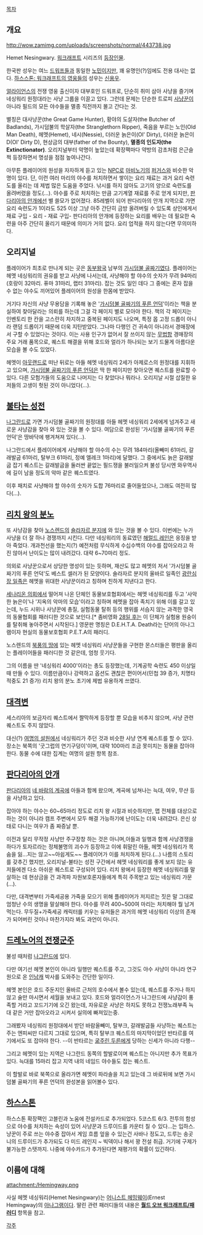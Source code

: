 [[목차]]
== 개요 ==
http://wow.zamimg.com/uploads/screenshots/normal/443738.jpg

Hemet Nesingwary. [[워크래프트]] 시리즈의 [[워크래프트/등장인물|등장인물]].

한국판 성우는 여느 [[드워프(워크래프트)|드워프]]들과 동일한 [[노민]]이지만, 꽤 유명인(?)임에도 전용 대사는 없다. [[하스스톤: 워크래프트의 영웅들]]의 성우는 [[신용우]].

[[얼라이언스(워크래프트)|얼라이언스]]의 전쟁 영웅 출신이자 대부호인 드워프로, 단순히 취미 삼아 사냥을 즐기며 네싱워리 원정대라는 사냥 그룹을 이끌고 있다. 그런데 문제는 단순한 트로피 [[사냥꾼]]이 아니라 필드의 모든 야수들을 멸종 직전까지 몰고 간다는 것.

별칭은 대사냥꾼(the Great Game Hunter), 황야의 도살자(the Butcher of Badlands), 가시덤불의 학살자(the Stranglethorn Ripper), 죽음을 부르는 노인(Old Man Death), 헤멧(Hemet), 네시(Nessie), 더러운 늙은이(Ol' Dirty), 더러운 늙은이 D(Ol' Dirty D), 현상금의 대부(father of the Bounty), '''멸종의 인도자(the Extinctionator)'''. 오리지널부터 악명이 높았는데 확장팩마다 약방의 감초처럼 은근슬쩍 등장하면서 명성을 점점 높여나간다.

아무튼 플레이어의 원성을 자자하게 듣고 있는 [[NPC]]로 [[마비노기]]의 [[퍼거스]]와 비슷한 악명이 있다. 단, 이런 여러 마리의 야수를 처치하면서 쌓이는 요리 재료는 과거 요리 숙련도를 올리는 데 제법 많은 도움을 주었다. 낚시를 하지 않아도 고기의 양으로 숙련도를 올려버렸을 정도(...). 야수를 주로 처치하는 만큼 고기계열 재료를 주로 얻게 되지만, [[판다리아의 안개]]에선 별 쓸모가 없어졌다. 85레벨이 되어 판다리아의 안개 지역으로 가면 요리 숙련도가 1이라도 525 이상 그냥 아주 간단히 금방 올려버릴 수 있도록 상인에게서 재료 구입 - 요리 - 재료 구입- 판다리아의 안개에 등장하는 요리를 배우는 데 필요한 숙련을 아주 간단히 올리기 때문에 의미가 거의 없다. 요리 업적을 하지 않는다면 무의미하다.

== 오리지널 ==
플레이어가 최초로 만나게 되는 곳은 [[동부왕국]] 남부의 [[가시덤불 골짜기]]였다. 플레이어는 헤멧 네싱워리의 권유를 받고 사냥에 나서는데, 사냥해야 할 야수의 숫자가 무려 94마리(호랑이 32마리. 퓨마 31마리, 랩터 31마리). 잡는 것도 일인 데다 그 중에는 혼자 잡을 수 없는 야수도 끼어있어 플레이어의 원성을 한몸에 받았다.

거기다 자신의 사냥 무용담을 기록해 놓은 '[[가시덤불 골짜기의 푸른 언덕]]'이라는 책을 분실하여 찾아달라는 의뢰를 하는데 그걸 각 페이지 별로 모아야 한다. 책의 각 페이지는 인벤토리 한 칸을 고스란히 차지하고 중복된 페이지도 나오며, 특정 몹 고정 드롭이 아니라 랜덤 드롭이기 때문에 더욱 지탄받았다. 그나마 다행인 건 귀속이 아니라서 경매장에서 구할 수 있었다는 것이다. 이는 사용 인구가 없어서 잘 쓰이지 않는 [[무법항]] 경매장의 주요 거래 품목으로, 퀘스트 해결을 위해 호드와 얼라가 하나되는 보기 드물게 아름다운 모습을 볼 수도 있었다.
 
헤멧이 [[아웃랜드]]로 떠난 뒤로는 아들 헤멧 네싱워리 2세가 아제로스의 원정대를 지휘하고 있으며, [[가시덤불 골짜기의 푸른 언덕]]은 딱 한 페이지만 찾아오면 퀘스트를 완료할 수 있다. 다른 모험가들의 도움으로 나머지는 다 찾았다나 뭐라나. 오리지날 시절 삽질한 유저들의 고생이 헛된 것이 아니었다(…).

== [[불타는 성전]] ==
[[나그란드]]로 가면 가시덤불 골짜기의 원정대를 아들 헤멧 네싱워리 2세에게 넘겨주고 새로운 사냥감을 찾아 와 있는 것을 볼 수 있다. 여담으로 완성된 '가시덤불 골짜기의 푸른 언덕'은 땅바닥에 팽겨쳐져 있다(…).

나그란드에서 플레이어에게 사냥해야 할 야수의 수는 무려 184마리(올빼미 61마리, 갈래발굽 61마리, 탈부크 61마리, 정예 엘레크 1마리)에 달했다. 그 중에서도 늙은 갈래발굽 잡기 퀘스트는 갈래발굽을 둘러싼 끝없는 필드쟁을 불러일으켜 불성 당시엔 와우역사에 길이 남을 정도의 악마 같은 퀘스트였다.

이후 패치로 사냥해야 할 야수의 숫자가 도합 76마리로 줄어들었으나, 그래도 여전히 많다(…).

== [[리치 왕의 분노]] ==
또 사냥감을 찾아 [[노스렌드]]의 [[숄라자르 분지]]에 와 있는 것을 볼 수 있다. 이번에는 누가 사냥을 더 잘 하나 경쟁까지 시킨다. 다만 네싱워리의 동료였던 [[해럴드 레인]]은 응징을 받아 죽었다. 개과천선을 했는지(?) 예전처럼 무식하게 수십수백의 야수를 잡아오라고 하진 않아서 난이도는 많이 내려갔다. 대략 6~70마리 정도.

의외로 사냥꾼으로서 상당한 명성이 있는 듯하며, 재산도 많고 헤멧의 저서 '가시덤불 골짜기의 푸른 언덕'도 베스트 셀러가 된 모양이다. 숄라자르 분지의 울바르 일족인 [[광란심장 일족]]은 헤멧을 위대한 사냥꾼이라고 칭하며 친하게 지낸다고 한다.

[[세나리온 의회]]에서 떨어져 나온 단체인 동물보호협회에서는 헤멧 네싱워리를 두고 '사악한 늙은이'나 '지옥의 악마의 모습'이라고 칭하며 헤멧을 잡아 족치기 위해 이를 갈고 있는데, 누드 시위나 사냥꾼에 총질, 실험동물 탈취 등의 행위를 서슴지 않는 과격한 영국의 동물협회를 패러디한 것으로 보인다.[* 좀비영화 [[28일 후]]는 이 단체가 실험용 원숭이를 탈취해 놓아주면서 시작된다.] 영문판 명칭은 D.E.H.T.A. Death라는 단어의 아나그램이자 현실의 동물보호협회 P.E.T.A의 패러디.

노스렌드의 [[북풍의 땅]]에 있는 헤멧 네싱워리 사냥꾼들을 구현한 몬스터들은 평판을 올리는 플레이어들을 패러디한 것 같은데, 엄청 웃기다.

그의 이름을 딴 '네싱워리 4000'이라는 총도 등장했는데, 기계공학 숙련도 450 이상일 때 만들 수 있다. 이름만큼이나 강력하고 옵션도 괜찮은 편이어서(민첩 39 증가, 치명타 적중도 21 증가) 리치 왕의 분노 초기에 제법 유용하게 쓰였다.

== [[대격변]] ==
세스리아의 보금자리 퀘스트에서 짤막하게 등장할 뿐 모습을 비추지 않으며, 사냥 관련 퀘스트도 주지 않았다.

대신(?) [[여명의 설원]]에서 네싱워리가 주던 것과 비슷한 사냥 연계 퀘스트를 할 수 있다. 장소는 북쪽의 '굿그럽의 연기구덩이'이며, 대략 100마리 조금 못미치는 동물을 잡아야 한다. 동물 수에 대한 집계는 여명의 설원 항목 참조.

== [[판다리아의 안개]] ==
[[판다리아]]의 [[네 바람의 계곡]]에 아들과 함께 왔으며, 계곡에 넘쳐나는 늑대, 여우, 무샨 등을 사냥하고 있다. 

잡아야 하는 야수는 60~65마리 정도로 리치 왕 시절과 비슷하지만, 맵 전체를 대상으로 하는 것이 아니라 캠프 주변에서 모두 해결 가능하기에 난이도는 더욱 내려갔다. 은신 상태로 다니는 여우가 좀 짜증날 뿐.

이전과 달리 무작정 사냥만 주구장창 하는 것은 아니며,아들과 일행과 함께 사냥경쟁을 하다가 토자르라는 정체불명의 괴수가 등장하고 이에 휘말린 아들, 헤멧 네싱워리가 목숨을 잃...지는 않고~~아쉽게도~~ 플레이어가 이를 처치하게 된다.(...) 나름의 스토리를 갖추긴 했지만, 오리지널-불타는 성전 구간에서 헤멧 네싱워리를 좋게 보지 않는 유저들에겐 다소 아쉬운 퀘스트로 구성되어 있다. 리치 왕에서 등장한 헤멧 네싱워리를 말살하는 데 현상금을 건 과격파 자원보호론자들에게 특히 주목받고 있는 네싱워리 가문(...).

다만, 대격변부터 가죽세공용 가죽을 모으기 위해 플레이어가 저지르는 짓은 말 그대로 엄청난 수의 생명을 말살해야 한다. 야수를 무려 400~500여 마리는 처치해야 뭘 남겨먹는다. 무두질+가죽세공 캐릭터를 키우는 유저들은 과거의 헤멧 네싱워리 이상의 존재가 되어버린 것이나 마찬가지라 봐도 과언이 아니다.

== [[드레노어의 전쟁군주]] ==
불성 때처럼 [[나그란드]]에 있다.

다만 여기선 헤멧 본인이 아니라 일행만 퀘스트를 주고, 그것도 야수 사냥이 아니라 연구원으로 온 [[인남캐]] 박사를 도와주는 간단한 일이다.

헤멧 본인은 호드 주둔지인 올바르 근처의 호수에서 볼수 있는데, 퀘스트를 주거나 하지 않고 술만 마시면서 세월을 보내고 있다. 호드와 얼라이언스가 나그란드에 사냥감이 풍족할 거라고 꼬드기기에 오긴 왔는데, 자유로운 사냥은 하지도 못하고 전쟁노래부족 늑대 같은 거만 잡아오라고 시켜서 실의에 빠져있는중.

그래봤자 네싱워리 원정대에서 받던 바람올빼미, 탈부크, 갈래발굽들 사냥하는 퀘스트는 주는 엔피씨만 다르지 그대로 있으며, 특히 탈부크 퀘스트의 마지막이었던 반타르를 여기에서도 또 잡아야 한다. --이 반타르는 [[굶주린 두른]]에게 당하는 신세가 아니라 다행--

그리고 헤멧이 있는 지역은 나그란드 동쪽의 할발로이며 퀘스트는 아니지만 추가 목표가 있다. 늑대를 15마리 잡고 지역 내의 네임드 야수들도 잡는 퀘스트.

이 할발로 바로 북쪽으로 올라가면 헤멧이 파라솔을 치고 있는데 그 바로뒤에 보면 가시덤불 골짜기의 푸른 언덕의 완성본을 읽어볼수 있다.
== [[하스스톤]] ==
하스스톤 확장팩인 고블린과 노움에 전설카드로 추가되었다. 5코스트 6/3. 전투의 함성으로 야수를 처치하는 속성이 있어 사냥꾼과 드루이드를 카운터 칠 수 있다...는 입하스. 냥꾼이 주로 쓰는 야수중 잡아서 게임 흐름 엎을 수 있는건 사바나 정도고, 드루는 송곳니의 드루이드가 추가되도 다 미드 레인지 ~ 빅덱이나 해서 꽝 전설 취급. 거기에 구제가 불가능한 스탯까지. 나중에 야수카드가 추가된다면 재평가의 확률이 있긴하다.
== 이름에 대해 ==
attachment:/Hemingway.png

사실 헤멧 네싱워리(Hemet Nesingwary)는 [[어니스트 헤밍웨이]](Ernest Hemingway)의 [[아나그램]]이다. 딸린 관련 패러디들의 내용은 '''[[월드 오브 워크래프트/패러디#s-10.1|월드 오브 워크래프트/패러디]]''' 항목을 참고.

[[각주]]
